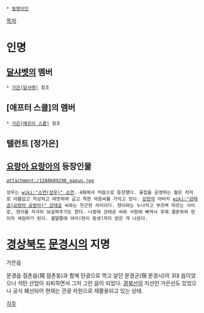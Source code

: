  * [[동명이인]]

[[목차]]

= 인명 =
== [[달샤벳]]의 멤버 ==
 * [[가은(달샤벳)]] 참조

== [애프터 스쿨]의 멤버 ==
 * [[가은(애프터 스쿨)]] 참조 

== 탤런트 [정가은] ==

== [[요랑아 요랑아]]의 등장인물 ==
 attachment:/1260689298_gaeun.jpg

 성우는 [[wiki:"소연(성우)" 소연]]. 4화에서 처음으로 등장했다. 꽃집을 운영하는 젊은 처자로 아름답고 자상하고 따뜻하며 곱고 착한 마음씨를 가지고 있다. [[강현]]의 아버지 [[wiki:"강태공(요랑아 요랑아)" 강태공]] 씨와는 친근한 사이이다. 현이와는 누나라고 부르며 따르는 사이로, 현이를 지극히 보살펴주기도 한다. 나중에 강태공 씨와 사랑에 빠져서 후에 결혼하여 현이의 새엄마가 된다. 결말쯤에 아이(현이 동생)까지 얻은 게 나온다.

= [[경상북도]] [[문경]]시의 지명 =
가은읍

문경읍·점촌읍(現 점촌동)과 함께 탄광으로 먹고 살던 문경군(現 문경시)의 3대 읍이었으나 석탄 산업이 쇠퇴하면서 그저 그런 읍이 되었다. [[경북선]]의 지선인 가은선도 있었으나 공식 폐선되어 현재는 관광 자원으로 재활용되고 있는 상태.

[[각주]]
